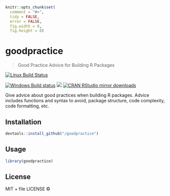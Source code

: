 
```r
knitr::opts_chunk$set(
  comment = "#>",
  tidy = FALSE,
  error = FALSE,
  fig.width = 8,
  fig.height = 8)
```

# goodpractice

> Good Practice Advice for Building R Packages

[![Linux Build Status](https://travis-ci.org//goodpractice.svg?branch=master)](https://travis-ci.org//goodpractice)

[![Windows Build status](https://ci.appveyor.com/api/projects/status/github//goodpractice?svg=true)](https://ci.appveyor.com/project//goodpractice)
[![](http://www.r-pkg.org/badges/version/goodpractice)](http://www.r-pkg.org/pkg/goodpractice)
[![CRAN RStudio mirror downloads](http://cranlogs.r-pkg.org/badges/goodpractice)](http://www.r-pkg.org/pkg/goodpractice)


Give advice about good practices when building R packages. Advice includes
  functions and syntax to avoid, package structure, code complexity, code
  formatting, etc.

## Installation

```r
devtools::install_github("/goodpractice")
```

## Usage

```r
library(goodpractice)
```

## License

MIT + file LICENSE © 

